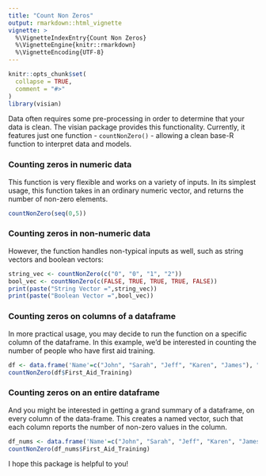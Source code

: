 ```yaml
---
title: "Count Non Zeros"
output: rmarkdown::html_vignette
vignette: >
  %\VignetteIndexEntry{Count Non Zeros}
  %\VignetteEngine{knitr::rmarkdown}
  %\VignetteEncoding{UTF-8}
---
```


```r
knitr::opts_chunk$set(
  collapse = TRUE,
  comment = "#>"
)
library(visian)

```

Data often requires some pre-processing in order to determine that your data is clean. The visian package provides this functionality. Currently, it features just one function - `countNonZero()` - allowing a clean base-R function to interpret data and models.

### Counting zeros in numeric data
This function is very flexible and works on a variety of inputs. In its simplest usage, this function takes in an ordinary numeric vector, and returns the number of non-zero elements. 

```r
countNonZero(seq(0,5))
```

### Counting zeros in non-numeric data
However, the function handles non-typical inputs as well, such as string vectors and boolean vectors:

```r
string_vec <- countNonZero(c("0", "0", "1", "2"))
bool_vec <- countNonZero(c(FALSE, TRUE, TRUE, TRUE, FALSE))
print(paste("String Vector =",string_vec))
print(paste("Boolean Vector =",bool_vec))
```

### Counting zeros on columns of a dataframe
In more practical usage, you may decide to run the function on a specific column of the dataframe. In this example, we'd be interested in counting the number of people who have first aid training.

```r
df <- data.frame('Name'=c("John", "Sarah", "Jeff", "Karen", "James"), "First_Aid_Training"=c(0,1,1,0,1))
countNonZero(df$First_Aid_Training)
```

### Counting zeros on an entire dataframe
And you might be interested in getting a grand summary of a dataframe, on every column of the data-frame. This creates a named vector, such that each column reports the number of non-zero values in the column.

```r
df_nums <- data.frame('Name'=c("John", "Sarah", "Jeff", "Karen", "James"), "First_Aid_Training"=c(0,1,1,0,1))
countNonZero(df_nums$First_Aid_Training)
```

I hope this package is helpful to you!
